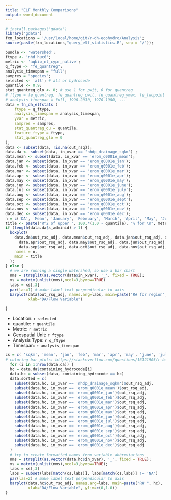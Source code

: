 ```yaml
---
title: "ELF Monthly Comparisons"
output: word_document
---
```


```r
# install.packages('gdata')
library('gdata')
fxn_locations = '/usr/local/home/git/r-dh-ecohydro/Analysis';
source(paste(fxn_locations,"query_elf_statistics.R", sep = "/")); 

bundle <- 'watershed';
ftype <- 'nhd_huc6';
metric <- 'aqbio_nt_cypr_native';
q_ftype <- "fe_quantreg";
analysis_timespan = "full";
sampres = "species";
selected <- 'all'; # all or hydrocode
quantile <- 0.9;
stat_quantreg_glo <- 0; # use 1 for pwit, 0 for quantreg
# ftype = fe_quantreg, fe_quantreg_pwit, fe_quantreg_ymax, fe_twopoint
# analysis_timespan = full, 1990-2010, 1970-1980, ...
data = fn_dh_elfstats (
    ftype = q_ftype,
    analysis_timespan = analysis_timespan,
    yvar = metric,
    sampres = sampres,
    stat_quantreg_qu = quantile,
    feature_ftype = ftype,
    stat_quantreg_glo = 0
);
data <- subset(data, !is.na(out_rsq));
data.da <- subset(data, in_xvar == 'nhdp_drainage_sqkm') ;
data.mean <- subset(data, in_xvar == 'erom_q0001e_mean');
data.jan <- subset(data, in_xvar == 'erom_q0001e_jan');
data.feb <- subset(data, in_xvar == 'erom_q0001e_feb');
data.mar <- subset(data, in_xvar == 'erom_q0001e_mar');
data.apr <- subset(data, in_xvar == 'erom_q0001e_apr');
data.may <- subset(data, in_xvar == 'erom_q0001e_may');
data.jun <- subset(data, in_xvar == 'erom_q0001e_june');
data.jul <- subset(data, in_xvar == 'erom_q0001e_july');
data.aug <- subset(data, in_xvar == 'erom_q0001e_aug');
data.sep <- subset(data, in_xvar == 'erom_q0001e_sept');
data.oct <- subset(data, in_xvar == 'erom_q0001e_oct');
data.nov <- subset(data, in_xvar == 'erom_q0001e_nov');
data.dec <- subset(data, in_xvar == 'erom_q0001e_dec');
n = c('DA', 'Mean', 'January', 'February', 'March', 'April', 'May', 'June', 'July', 'August', 'September', 'October', 'November', 'December')
title <- paste("R^2 of upper ", 100.*(1.0 - quantile), "% for \n", metric, " = f(DA), f(Qmean), f(Qjan),..., f(Qdec) for ", ftype);
if (length(data.da$s_adminid) > 1) {
  boxplot(
    data.da$out_rsq_adj, data.mean$out_rsq_adj, data.jan$out_rsq_adj, data.feb$out_rsq_adj, data.mar$out_rsq_adj, 
      data.apr$out_rsq_adj, data.may$out_rsq_adj, data.jun$out_rsq_adj, data.jul$out_rsq_adj, data.aug$out_rsq_adj, 
      data.sep$out_rsq_adj, data.oct$out_rsq_adj, data.nov$out_rsq_adj, data.dec$out_rsq_adj,
    names = n, 
    main = title
  );
} else {
  # we are running a single watershed, so use a bar chart
  nms = strsplit(as.vector(data$in_xvar), '_', fixed = TRUE);
  xs = matrix(unlist(nms),ncol=3,byrow=TRUE)
  labs = xs[,3]
  par(las=1) # make label text perpendicular to axis
  barplot(data$out_rsq_adj, names.arg=labs, main=paste("R# for region", selected), 
          xlab="DA/Flow Variable")
  
}
```
* Location: `r selected`
* quantile: `r quantile`
* Metric: `r metric`
* Geospatial Unit: `r ftype`
* Analysis Type: `r q_ftype`
* Timespan: `r analysis_timespan`
```r
cs = c( 'sqkm', 'mean', 'jan', 'feb', 'mar', 'apr', 'may', 'june', 'july', 'aug', 'sept', 'oct', 'nov', 'dec');
# coloring bar plots: https://stackoverflow.com/questions/16121903/r-barplot-y-axis-scale-too-short
  for (i in 1:nrow(data.da)) {
  hc = data.da$containing_hydrocode[i]
  data.hc = subset(data, containing_hydrocode == hc)
  data.sorted = c(
    subset(data.hc, in_xvar == 'nhdp_drainage_sqkm')$out_rsq_adj,
    subset(data.hc, in_xvar == 'erom_q0001e_mean')$out_rsq_adj,
    subset(data.hc, in_xvar == 'erom_q0001e_jan')$out_rsq_adj,
    subset(data.hc, in_xvar == 'erom_q0001e_feb')$out_rsq_adj,
    subset(data.hc, in_xvar == 'erom_q0001e_mar')$out_rsq_adj,
    subset(data.hc, in_xvar == 'erom_q0001e_apr')$out_rsq_adj,
    subset(data.hc, in_xvar == 'erom_q0001e_may')$out_rsq_adj,
    subset(data.hc, in_xvar == 'erom_q0001e_jun')$out_rsq_adj,
    subset(data.hc, in_xvar == 'erom_q0001e_jul')$out_rsq_adj,
    subset(data.hc, in_xvar == 'erom_q0001e_aug')$out_rsq_adj,
    subset(data.hc, in_xvar == 'erom_q0001e_sep')$out_rsq_adj,
    subset(data.hc, in_xvar == 'erom_q0001e_oct')$out_rsq_adj,
    subset(data.hc, in_xvar == 'erom_q0001e_nov')$out_rsq_adj,
    subset(data.hc, in_xvar == 'erom_q0001e_dec')$out_rsq_adj
  )
  # try to create formatted names from variable abbreviations
  nms = strsplit(as.vector(data.hc$in_xvar), '_', fixed = TRUE);
  xs = matrix(unlist(nms),ncol=3,byrow=TRUE);
  labs = xs[,3]
  labs = subset(labs[match(cs,labs)], labs[match(cs,labs)] != 'NA')
  par(las=2) # make label text perpendicular to axis
  barplot(data.hc$out_rsq_adj, names.arg=labs, main=paste("R# ", hc), 
          xlab="DA/Flow Variable", ylim=c(0,1.0))
}
```